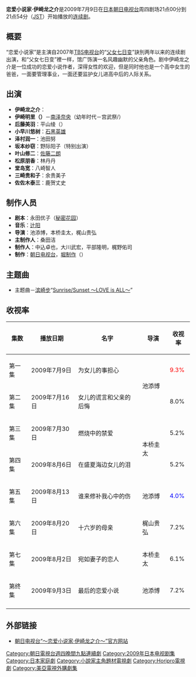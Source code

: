 {{noteTA
|G1=JP Show}}
'''恋爱小说家·伊崎龙之介'''是2009年7月9日在[[日本|日本]][[朝日电视台|朝日电视台]]周四剧场21点00分到21点54分（[[日本标准时间|JST]]）开始播放的[[日劇|连续剧]]。
{{japanese
|japanese=ダンディ・ダディ？〜恋愛小説家・伊崎龍之介〜
|kana=だんでぃ・だでぃ -れんあいしょうせつか・いざきりゅうのすけ-
|romaji=Dandi Dadi -Renai Shōsetsuka Izaki Ryūnosuke-
}}

==概要==
“恋爱小说家”是主演{{link-ja|馆广|舘ひろし}}自2007年[[TBS电视|TBS电视台]]的“[[父女变变变|父女七日变]]”訣別两年以来的连续剧出演，和“父女七日变”裡一样，馆广饰演一名风趣幽默的父亲角色。剧中伊崎龙之介是一位成功的恋爱小说作者，深得女性的欢迎，但是同时他也是一个高中女生的爸爸，一面要管理事业，一面还要监护女儿进高中后的人际关系。

==出演==
*'''伊崎龙之介'''：{{link-ja|馆广|舘ひろし}}
*'''伊崎明里（{{lang|ja|伊崎あかり}}）'''－[[南泽奈央|南泽奈央]]（幼年时代－宫武祭/{{lang|ja|宮武祭}}）
*'''后藤美羽'''：平山绫（{{lang|ja|平山あや}}）
*'''小早川悠树'''：[[石黑英雄|石黑英雄]]
*'''泽村润一'''：池田努
*'''坂本纱窃'''：野际阳子（特别出演）
*'''叶山修二'''：[[佐藤二朗|佐藤二朗]]
*'''松原朋香'''：林丹丹
*'''堂岛宽'''：八崎智人
*'''三崎贵和子'''：余贵美子
*'''佐佐木泰三'''：鹿贺丈史

==制作人员==
*'''剧本'''：永田优子（[[她的秘密花園|秘密花园]]）
*'''音乐'''：[[辻阳|辻阳]]
*'''导演'''：池添博，本桥圭太，梶山贵弘
*'''主制作人'''：桑田洁
*'''制作人'''：中込卓也，大川武宏，平部隆明，梶野佑司
*'''制作'''：[[朝日电视台|朝日电视台]]，[[堀制作|堀制作]]（{{lang|ja|ホリプロ}}）

==主题曲==
*主题曲－[[滨崎步|滨崎步]]“[[Sunrise/Sunset_～LOVE_is_ALL～|Sunrise/Sunset ～LOVE is ALL～]]”

==收视率==
{| class="wikitable" style="text-align:center"
!集数!!播放日期!!名字!!导演!!收视率
|-
|第一集||2009年7月9日||为女儿的事担心||rowspan="2"|池添博||<font color="red">9.3%
|-
|第二集||2009年7月16日||女儿的谎言和父亲的后悔||8.0%
|-
|第三集||2009年7月30日||燃烧中的禁爱||rowspan="2"|本桥圭太||5.2%
|-
|第四集||2009年8月6日||在盛夏海边女儿的泪||5.2%
|-
|第五集||2009年8月13日||谁来修补我心中的伤||池添博||<font color="blue">4.0%
|-
|第六集||2009年8月20日||十六岁的母亲||梶山贵弘||7.2%
|-
|第七集||2009年8月2日||宛如妻子的恋人||本桥圭太||6.1%
|-
|第终集||2009年9月3日||最后的恋爱小说||池添博||7.2%
|-
|}

==外部链接==
*[https://web.archive.org/web/20090714104351/http://www.tv-asahi.co.jp/dandy/ 朝日电视台“～恋爱小说家·伊崎龙之介～”官方网站]

{{電視節目的變遷
|電視台={{flagicon|Japan}}[[朝日电视|朝日电视台]]
|播放檔次=[[朝日電視台週四晚間九點連續劇|朝日電視台週四晚間九點連續劇]] 星期四21:00|
|節目名稱=～恋爱小说家·伊崎龙之介～<br />（2009.7.9 - 2009.9.3）
|上一節目=[[夜光的阶梯|夜光的阶梯]]<br />（2009.4.23 - 2009.6.18）
|下一節目=[[談判尤物|談判尤物2]]<br />（2009.10.22 - 2009.12.）
}}
{{朝日電視台週四晚間九點連續劇}}
{{DEFAULTSORT:Dandy Daddy}}
[[Category:朝日電視台週四晚間九點連續劇|Category:朝日電視台週四晚間九點連續劇]]
[[Category:2009年日本电视剧集|Category:2009年日本电视剧集]]
[[Category:日本家庭劇|Category:日本家庭劇]]
[[Category:小說家主角題材電視劇|Category:小說家主角題材電視劇]]
[[Category:Horipro電視劇|Category:Horipro電視劇]]
[[Category:美亞電視外購劇集|Category:美亞電視外購劇集]]